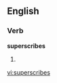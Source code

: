 
==English==

===Verb===
'''superscribes'''

# {{third-person singular of|[[superscribe]]}}

[[vi:superscribes]]